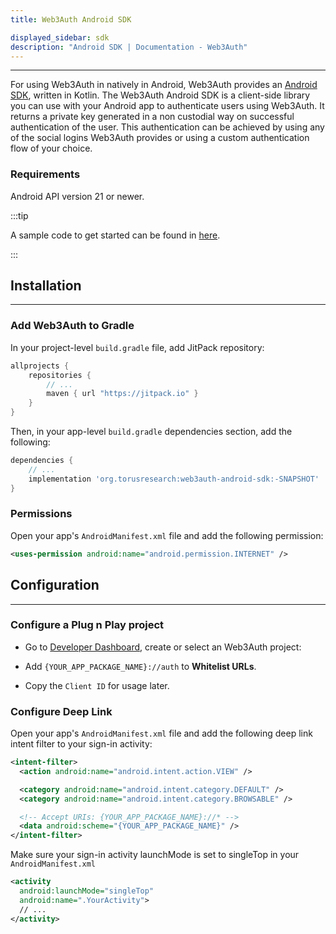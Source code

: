 ```yaml
---
title: Web3Auth Android SDK

displayed_sidebar: sdk
description: "Android SDK | Documentation - Web3Auth"
---
```


---

For using Web3Auth in natively in Android, Web3Auth provides an [Android SDK](https://github.com/Web3Auth/web3auth-android-sdk), written in Kotlin.
The Web3Auth Android SDK is a client-side library you can use with your Android app to authenticate users using Web3Auth. It returns a private key
generated in a non custodial way on successful authentication of the user. This authentication can be achieved by using any of the social logins
Web3Auth provides or using a custom authentication flow of your choice.

### Requirements

Android API version 21 or newer.

:::tip

A sample code to get started can be found in [here](https://github.com/Web3Auth/web3auth-android-sdk/tree/master/app).

:::

## Installation

---

### Add Web3Auth to Gradle

In your project-level `build.gradle` file, add JitPack repository:

```groovy
allprojects {
    repositories {
        // ...
        maven { url "https://jitpack.io" }
    }
}
```

Then, in your app-level `build.gradle` dependencies section, add the following:

```groovy
dependencies {
    // ...
    implementation 'org.torusresearch:web3auth-android-sdk:-SNAPSHOT'
}
```

### Permissions

Open your app's `AndroidManifest.xml` file and add the following permission:

```xml
<uses-permission android:name="android.permission.INTERNET" />
```

## Configuration

---

### Configure a Plug n Play project

- Go to [Developer Dashboard](https://dashboard.web3auth.io/), create or select an Web3Auth project:

- Add `{YOUR_APP_PACKAGE_NAME}://auth` to **Whitelist URLs**.

- Copy the `Client ID` for usage later.

### Configure Deep Link

Open your app's `AndroidManifest.xml` file and add the following deep link intent filter to your sign-in activity:

```xml
<intent-filter>
  <action android:name="android.intent.action.VIEW" />

  <category android:name="android.intent.category.DEFAULT" />
  <category android:name="android.intent.category.BROWSABLE" />

  <!-- Accept URIs: {YOUR_APP_PACKAGE_NAME}://* -->
  <data android:scheme="{YOUR_APP_PACKAGE_NAME}" />
</intent-filter>
```

Make sure your sign-in activity launchMode is set to singleTop in your `AndroidManifest.xml`

```xml
<activity
  android:launchMode="singleTop"
  android:name=".YourActivity">
  // ...
</activity>
```
